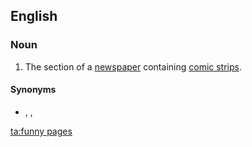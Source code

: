 ==English==
{{wikipedia|dab=funnies}}

===Noun===
{{en-plural noun}}

# {{lb|en|comics}} The section of a [[newspaper]] containing [[comic strip]]s.

====Synonyms====
* {{sense|comic strip section of a newspaper}} {{l|en|comics}}, {{l|en|funny papers}}, {{l|en|funnies}}

[[ta:funny pages]]